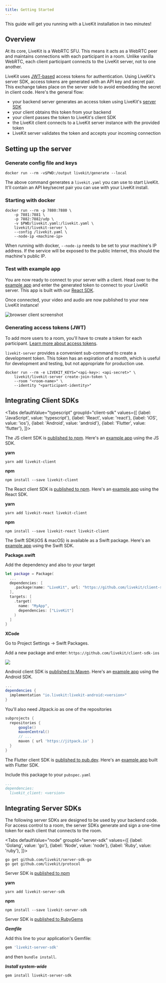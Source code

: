 ```yaml
---
title: Getting Started
---
```


This guide will get you running with a LiveKit installation in two minutes!

## Overview

At its core, LiveKit is a WebRTC SFU. This means it acts as a WebRTC peer and maintains connections with each participant in a room. Unlike vanilla WebRTC, each client participant connects to the LiveKit server, not to one another.

LiveKit uses [JWT-based](https://en.wikipedia.org/wiki/JSON_Web_Token) access tokens for authentication. Using LiveKit's server SDK, access tokens are generated with an API key and secret pair. This exchange takes place on the server side to avoid embedding the secret in client code. Here's the general flow:

* your backend server generates an access token using LiveKit's [server SDK](/references/server-sdks)
* your client obtains this token from your backend
* your client passes the token to LiveKit's client SDK
* the LiveKit client connects to a LiveKit server instance with the provided token
* LiveKit server validates the token and accepts your incoming connection

## Setting up the server

### Generate config file and keys

```shell
docker run --rm -v$PWD:/output livekit/generate --local
```

The above command generates a `livekit.yaml` you can use to start LiveKit. It'll contain an API key/secret pair
you can use with your LiveKit install.

### Starting with docker

```shell
docker run --rm -p 7880:7880 \
    -p 7881:7881 \
    -p 7882:7882/udp \
    -v $PWD/livekit.yaml:/livekit.yaml \
    livekit/livekit-server \
    --config /livekit.yaml \
    --node-ip <machine-ip>
```

When running with docker, `--node-ip` needs to be set to your machine's IP address. If the service will be exposed to
the public Internet, this should the machine's public IP.

### Test with example app

You are now ready to connect to your server with a client. Head over to the [example app](https://example.livekit.io) and enter the generated token to connect to your LiveKit
server. This app is built with our [React SDK](https://github.com/livekit/livekit-react).

Once connected, your video and audio are now published to your new LiveKit instance!

![browser client screenshot](/img/getting-started/browser-client.png)

### Generating access tokens (JWT)

To add more users to a room, you'll have to create a token for each
participant. [Learn more about access tokens](/guides/access-tokens/).

`livekit-server` provides a convenient sub-command to create a development token. This token has an expiration of a
month, which is useful for development and testing, but not appropriate for production use.

```shell
docker run --rm -e LIVEKIT_KEYS="<api-key>: <api-secret>" \
    livekit/livekit-server create-join-token \
    --room "<room-name>" \
    --identity "<participant-identity>"
```

## Integrating Client SDKs

<Tabs
  defaultValue="typescript"
  groupId="client-sdk"
  values={[
    {label: 'JavaScript', value: 'typescript'},
    {label: 'React', value: 'react'},
    {label: 'iOS', value: 'ios'},
    {label: 'Android', value: 'android'},
    {label: 'Flutter', value: 'flutter'},
  ]}>

  <TabItem value="typescript">

The JS client SDK is [published to npm](https://www.npmjs.com/package/livekit-client).
Here's an [example app](https://github.com/livekit/client-sdk-js/blob/main/example/sample.ts) using the JS SDK.

**yarn**

```shell
yarn add livekit-client
```

**npm**

```shell
npm install --save livekit-client
```

  </TabItem>

  <TabItem value="react">

The React client SDK is [published to npm](https://www.npmjs.com/package/livekit-react).
Here's an [example app](https://github.com/livekit/livekit-react/tree/master/example) using the React SDK.

**yarn**

```shell
yarn add livekit-react livekit-client
```

**npm**

```shell
npm install --save livekit-react livekit-client
```

  </TabItem>

  <TabItem value="ios">

  The Swift SDK(iOS &amp; macOS) is available as a Swift package.
  Here's an [example app](https://github.com/livekit/client-example-swift) using the Swift SDK.

  **Package.swift**

  Add the dependency and also to your target

  ```swift title="Package.swift"
  let package = Package(
    ...
    dependencies: [
      .package(name: "LiveKit", url: "https://github.com/livekit/client-sdk-ios.git", .upToNextMajor("version")),
    ],
    targets: [
      .target(
        name: "MyApp",
        dependencies: ["LiveKit"]
      )
    ]
  }
  ```

  **XCode**

  Go to Project Settings -> Swift Packages.

  Add a new package and enter: `https://github.com/livekit/client-sdk-ios`

  <img src={xcodeSwiftPackageImageUrl} height={400} width={678}/>

  </TabItem>

  <TabItem value="android">

Android client SDK is [published to Maven](https://search.maven.org/artifact/io.livekit/livekit-android).
Here's an [example app](https://github.com/livekit/client-sdk-android/tree/master/sample-app) using the Android SDK.

```groovy title="build.gradle"
...
dependencies {
  implementation "io.livekit:livekit-android:<version>"
}
```

You'll also need Jitpack.io as one of the repositories

```groovy
subprojects {
  repositories {
      google()
      mavenCentral()
      // ...
      maven { url 'https://jitpack.io' }
  }
}
```

  </TabItem>

  <TabItem value="flutter">

The Flutter client SDK is [published to pub.dev](https://pub.dev/packages/livekit_client).
Here's an [example app](https://github.com/livekit/client-sdk-flutter/tree/main/example) built with Flutter SDK.

Include this package to your `pubspec.yaml`

```yaml
...
dependencies:
  livekit_client: <version>
```

  </TabItem>

</Tabs>


## Integrating Server SDKs

The following server SDKs are designed to be used by your backend code. For access control to a room, the server SDKs generate and sign a one-time token for each client that connects to the room.

<Tabs
  defaultValue="node"
  groupId="server-sdk"
  values={[
    {label: 'Golang', value: 'go'},
    {label: 'Node', value: 'node'},
    {label: 'Ruby', value: 'ruby'},
  ]}>
  <TabItem value="go">

  ```shell
  go get github.com/livekit/server-sdk-go
  go get github.com/livekit/protocol
  ```

  </TabItem>
  <TabItem value="node">

  Server SDK is [published to npm](https://www.npmjs.com/package/livekit-server-sdk)

  **yarn**

  ```shell
  yarn add livekit-server-sdk
  ```

  **npm**

  ```shell
  npm install --save livekit-server-sdk
  ```

  </TabItem>
  <TabItem value="ruby">

  Server SDK is [published to RubyGems](https://rubygems.org/gems/livekit-server-sdk)

  ***Gemfile***

  Add this line to your application's Gemfile:

  ```ruby
  gem 'livekit-server-sdk'
  ```

  and then `bundle install`.

  ***Install system-wide***

  ```shell
  gem install livekit-server-sdk
  ```

  </TabItem>
</Tabs>
